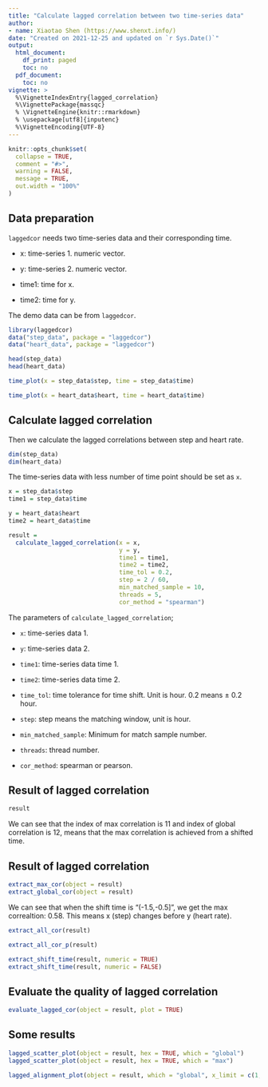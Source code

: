 ```yaml
---
title: "Calculate lagged correlation between two time-series data"
author:
- name: Xiaotao Shen (https://www.shenxt.info/)
date: "Created on 2021-12-25 and updated on `r Sys.Date()`"
output:
  html_document:
    df_print: paged
    toc: no
  pdf_document:
    toc: no
vignette: >
  %\VignetteIndexEntry{lagged_correlation}
  %\VignettePackage{massqc}
  % \VignetteEngine{knitr::rmarkdown}
  % \usepackage[utf8]{inputenc}
  %\VignetteEncoding{UTF-8}
---
```


```r
knitr::opts_chunk$set(
  collapse = TRUE,
  comment = "#>",
  warning = FALSE,
  message = TRUE,
  out.width = "100%"
)
```

## **Data preparation**

`laggedcor` needs two time-series data and their corresponding time.

* x: time-series 1. numeric vector. 

* y: time-series 2. numeric vector. 

* time1: time for x. 

* time2: time for y.

The demo data can be from `laggedcor`.

```r
library(laggedcor)
data("step_data", package = "laggedcor")
data("heart_data", package = "laggedcor")

head(step_data)
head(heart_data)
```
```r
time_plot(x = step_data$step, time = step_data$time)
```

```r
time_plot(x = heart_data$heart, time = heart_data$time)
```

## **Calculate lagged correlation**

Then we calculate the lagged correlations between step and heart rate.

```r
dim(step_data)
dim(heart_data)
```
The time-series data with less number of time point should be set as `x`.

```r
x = step_data$step
time1 = step_data$time

y = heart_data$heart
time2 = heart_data$time
```


```r
result = 
  calculate_lagged_correlation(x = x, 
                               y = y,
                               time1 = time1, 
                               time2 = time2, 
                               time_tol = 0.2, 
                               step = 2 / 60, 
                               min_matched_sample = 10, 
                               threads = 5, 
                               cor_method = "spearman")
```

The parameters of `calculate_lagged_correlation`;

* `x`: time-series data 1.

* `y`: time-series data 2.

* `time1`: time-series data time 1.

* `time2`: time-series data time 2.

* `time_tol`: time tolerance for time shift. Unit is hour. 0.2 means ± 0.2 hour.

* `step`: step means the matching window, unit is hour.

* `min_matched_sample`: Minimum for match sample number.

* `threads`: thread number.

* `cor_method`: spearman or pearson.


## **Result of lagged correlation**

```r
result
```

We can see that the index of max correlation is 11 and index of global correlation is 12, means that the max correlation is achieved from a shifted time.

## **Result of lagged correlation**

```r
extract_max_cor(object = result)
extract_global_cor(object = result)
```

We can see that when the shift time is "(-1.5,-0.5]", we get the max correaltion: 0.58. This means x (step) changes before y (heart rate).

```r
extract_all_cor(result)
```

```r
extract_all_cor_p(result)
```

```r
extract_shift_time(result, numeric = TRUE)
extract_shift_time(result, numeric = FALSE)
```

## **Evaluate the quality of lagged correlation**

```r
evaluate_lagged_cor(object = result, plot = TRUE)
```

## **Some results**

```r
lagged_scatter_plot(object = result, hex = TRUE, which = "global")
lagged_scatter_plot(object = result, hex = TRUE, which = "max")
```

```r
lagged_alignment_plot(object = result, which = "global", x_limit = c(1,50000))
```